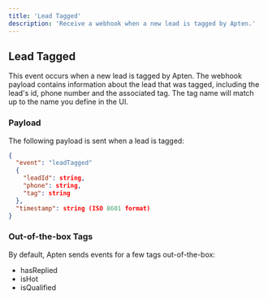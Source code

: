 ```yaml
---
title: 'Lead Tagged'
description: 'Receive a webhook when a new lead is tagged by Apten.'
---
```


## Lead Tagged

This event occurs when a new lead is tagged by Apten. The webhook payload contains
information about the lead that was tagged, including the lead's id, phone number and the associated tag. The tag name will match up to the name you define in the UI.

### Payload

The following payload is sent when a lead is tagged:

```json
{
  "event": "leadTagged"
  {
    "leadId": string,
    "phone": string,
    "tag": string
  },
  "timestamp": string (ISO 8601 format)
}
```

### Out-of-the-box Tags

By default, Apten sends events for a few tags out-of-the-box:

- hasReplied
- isHot
- isQualified

